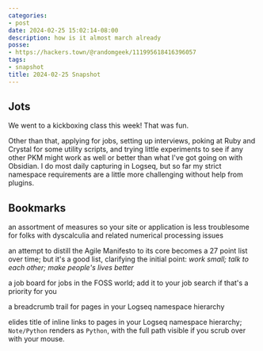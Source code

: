 ```yaml
---
categories:
- post
date: 2024-02-25 15:02:14-08:00
description: how is it almost march already
posse:
- https://hackers.town/@randomgeek/111995618416396057
tags:
- snapshot
title: 2024-02-25 Snapshot
---
```


## Jots

We went to a kickboxing class this week! That was fun.

Other than that, applying for jobs, setting up interviews, poking at Ruby and Crystal for some utility scripts, and trying little experiments to see if any other PKM might work as well or better than what I've got going on with Obsidian. I do most daily capturing in Logseq, but so far my strict namespace requirements are a little more challenging without help from plugins.

## Bookmarks

<Bookmark
  href="https://accessiblenumbers.com"
  title="Designing services for people who need help with numbers">
an assortment of measures so your site or application is less troublesome for folks with dyscalculia and related numerical processing issues
</Bookmark>

<Bookmark
  href="https://holub.com/heuristics/"
  title="Heuristics for Effective Software Development Organizations: A continuously evolving list.* | Allen Holub">
an attempt to distill the Agile Manifesto to its core becomes a 27 point list over time; but it's a good list, clarifying the initial point: *work small; talk to each other; make people's lives better*
</Bookmark>

<Bookmark
  href="Open Source JobHub"
  title="https://opensourcejobhub.com">
a job board for jobs in the FOSS world; add it to your job search if that's a priority for you
</Bookmark>

<Bookmark
  href="https://github.com/YU000jp/logseq-page-tags-and-hierarchy"
  title="GitHub - YU000jp/logseq-page-tags-and-hierarchy: Split page title hierarchy as links / Page view UI for page-tags and hierarchy">
a breadcrumb trail for pages in your Logseq namespace hierarchy
</Bookmark>

<Bookmark
  href="https://github.com/YU000jp/logseq-plugin-short-namespaces"
  title="GitHub - YU000jp/logseq-plugin-short-namespaces: Displays hierarchical links, which tend to be long, by omitting them.">
elides title of inline links to pages in your Logseq namespace hierarchy; `Note/Python` renders as `Python`, with the full path visible if you scrub over with your mouse.
</Bookmark>
